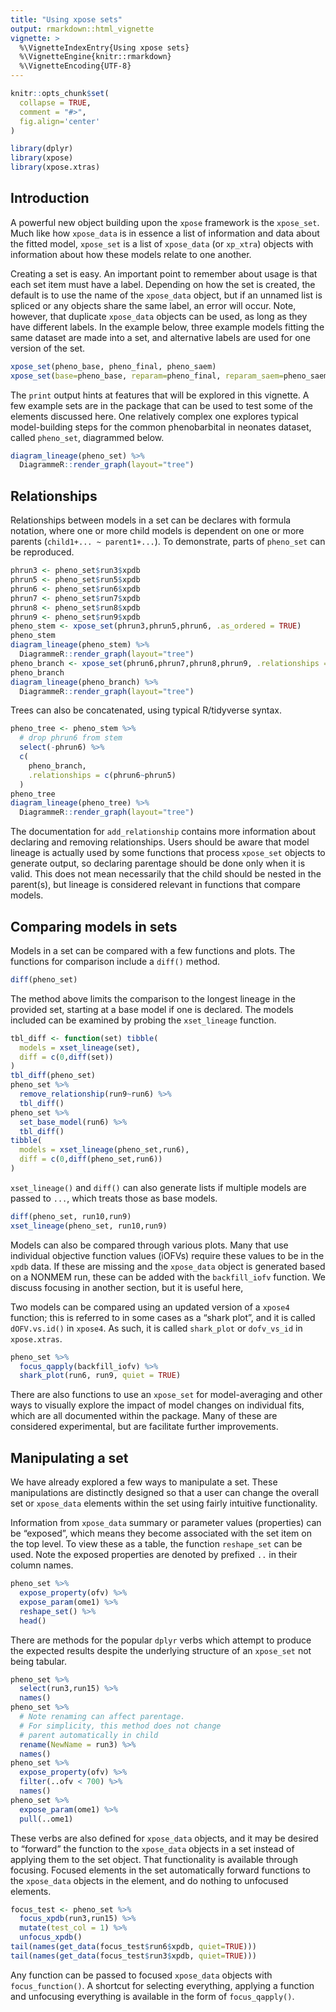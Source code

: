 ```yaml
---
title: "Using xpose sets"
output: rmarkdown::html_vignette
vignette: >
  %\VignetteIndexEntry{Using xpose sets}
  %\VignetteEngine{knitr::rmarkdown}
  %\VignetteEncoding{UTF-8}
---
```


```r
knitr::opts_chunk$set(
  collapse = TRUE,
  comment = "#>",
  fig.align='center'
)
```

```r
library(dplyr)
library(xpose)
library(xpose.xtras)
```

## Introduction

A powerful new object building upon the `xpose` framework is the `xpose_set`. Much like how `xpose_data` is in essence a list of information and data about the fitted model, `xpose_set` is a list of `xpose_data` (or `xp_xtra`) objects with information about how these models relate to one another.

Creating a set is easy. An important point to remember about usage is that each set item must have a label. Depending on how the set is created, the default is to use the name of the `xpose_data` object, but if an unnamed list is spliced or any objects share the same label, an error will occur. Note, however, that duplicate `xpose_data` objects can be used, as long as they have different labels. In the example below, three example models fitting the same dataset are made into a set, and alternative labels are used for one version of the set.

```r
xpose_set(pheno_base, pheno_final, pheno_saem)
xpose_set(base=pheno_base, reparam=pheno_final, reparam_saem=pheno_saem)

```

The `print` output hints at features that will be explored in this vignette. A few example sets are in the package that can be used to test some of the elements discussed here. One relatively complex one explores typical model-building steps for the common phenobarbital in neonates dataset, called `pheno_set`, diagrammed below.

```r
diagram_lineage(pheno_set) %>%
  DiagrammeR::render_graph(layout="tree")
```


## Relationships

Relationships between models in a set can be declares with formula notation, where one or more child models is dependent on one or more parents (`child1+... ~ parent1+...`). To demonstrate, parts of `pheno_set` can be reproduced.

```r
phrun3 <- pheno_set$run3$xpdb
phrun5 <- pheno_set$run5$xpdb
phrun6 <- pheno_set$run6$xpdb
phrun7 <- pheno_set$run7$xpdb
phrun8 <- pheno_set$run8$xpdb
phrun9 <- pheno_set$run9$xpdb
pheno_stem <- xpose_set(phrun3,phrun5,phrun6, .as_ordered = TRUE)
pheno_stem
diagram_lineage(pheno_stem) %>%
  DiagrammeR::render_graph(layout="tree")
pheno_branch <- xpose_set(phrun6,phrun7,phrun8,phrun9, .relationships = c(phrun7+phrun8+phrun9~phrun6))
pheno_branch
diagram_lineage(pheno_branch) %>%
  DiagrammeR::render_graph(layout="tree")
```

Trees can also be concatenated, using typical R/tidyverse syntax.

```r
pheno_tree <- pheno_stem %>% 
  # drop phrun6 from stem
  select(-phrun6) %>%
  c(
    pheno_branch,
    .relationships = c(phrun6~phrun5)
  )
pheno_tree
diagram_lineage(pheno_tree) %>%
  DiagrammeR::render_graph(layout="tree")
```

The documentation for `add_relationship` contains more information about declaring and removing relationships. Users should be aware that model lineage is actually used by some functions that process `xpose_set` objects to generate output, so declaring parentage should be done only when it is valid. This does not mean necessarily that the child should be nested in the parent(s), but lineage is considered relevant in functions that compare models.

## Comparing models in sets

Models in a set can be compared with a few functions and plots. The functions for comparison include a `diff()` method.

```r
diff(pheno_set)
```

The method above limits the comparison to the longest lineage in the provided set, starting at a base model if one is declared. The models included can be examined by probing the `xset_lineage` function.

```r
tbl_diff <- function(set) tibble(
  models = xset_lineage(set),
  diff = c(0,diff(set))
)
tbl_diff(pheno_set)
pheno_set %>%
  remove_relationship(run9~run6) %>%
  tbl_diff()
pheno_set %>%
  set_base_model(run6) %>%
  tbl_diff()
tibble(
  models = xset_lineage(pheno_set,run6),
  diff = c(0,diff(pheno_set,run6))
)
```

`xset_lineage()` and `diff()` can also generate lists if multiple models are passed to `...`, which treats those as base models.

```r
diff(pheno_set, run10,run9)
xset_lineage(pheno_set, run10,run9)
```

Models can also be compared through various plots. Many that use individual objective function values (iOFVs) require these values to be in the `xpdb` data. If these are missing and the `xpose_data` object is generated based on a NONMEM run, these can be added with the `backfill_iofv` function. We discuss focusing in another section, but it is useful here,

Two models can be compared using an updated version of a `xpose4` function; this is referred to in some cases as a "shark plot", and it is called `dOFV.vs.id()` in `xpose4`. As such, it is called `shark_plot` or `dofv_vs_id` in `xpose.xtras`.

```r
pheno_set %>%
  focus_qapply(backfill_iofv) %>%
  shark_plot(run6, run9, quiet = TRUE)
```

There are also functions to use an `xpose_set` for model-averaging and other ways to visually explore the impact of model changes on individual fits, which are all documented within the package. Many of these are considered experimental, but are facilitate further improvements.

## Manipulating a set

We have already explored a few ways to manipulate a set. These manipulations are distinctly designed so that a user can change the overall set or `xpose_data` elements within the set using fairly intuitive functionality.

Information from `xpose_data` summary or parameter values (properties) can be "exposed", which means they become associated with the set item on the top level. To view these as a table, the function `reshape_set` can be used. Note the exposed properties are denoted by prefixed `..` in their column names.

```r
pheno_set %>%
  expose_property(ofv) %>%
  expose_param(ome1) %>%
  reshape_set() %>%
  head()
```

There are methods for the popular `dplyr` verbs which attempt to produce the expected results despite the underlying structure of an `xpose_set` not being tabular.

```r
pheno_set %>%
  select(run3,run15) %>%
  names()
pheno_set %>%
  # Note renaming can affect parentage.
  # For simplicity, this method does not change 
  # parent automatically in child
  rename(NewName = run3) %>%
  names()
pheno_set %>%
  expose_property(ofv) %>%
  filter(..ofv < 700) %>%
  names()
pheno_set %>%
  expose_param(ome1) %>%
  pull(..ome1)
```

These verbs are also defined for `xpose_data` objects, and it may be desired to "forward" the function to the `xpose_data` objects in a set instead of applying them to the set object. That functionality is available through focusing. Focused elements in the set automatically forward functions to the `xpose_data` objects in the element, and do nothing to unfocused elements.

```r
focus_test <- pheno_set %>%
  focus_xpdb(run3,run15) %>%
  mutate(test_col = 1) %>%
  unfocus_xpdb()
tail(names(get_data(focus_test$run6$xpdb, quiet=TRUE)))
tail(names(get_data(focus_test$run3$xpdb, quiet=TRUE)))
```

Any function can be passed to focused `xpose_data` objects with `focus_function()`. A shortcut for selecting everything, applying a function and unfocusing everything is available in the form of `focus_qapply()`.
